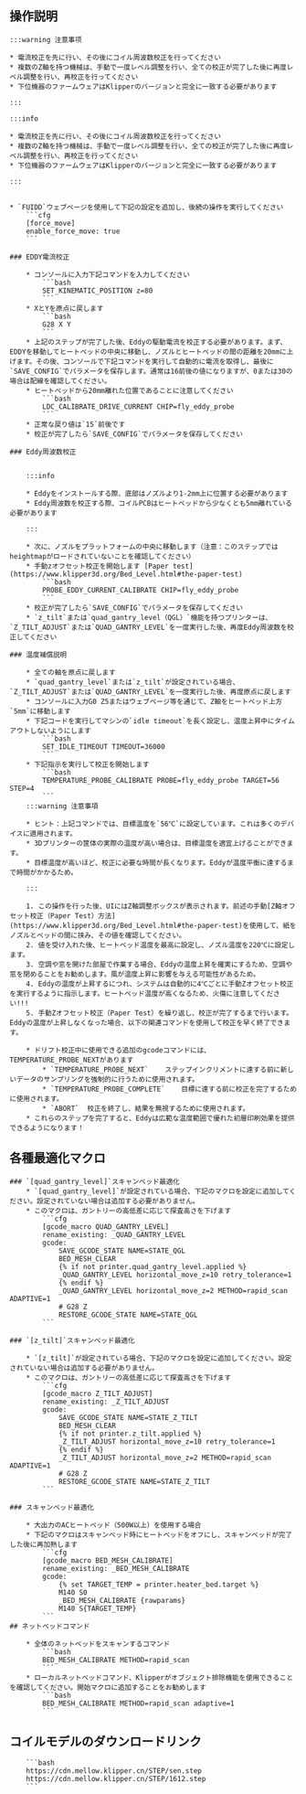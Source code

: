 ## 操作説明

    :::warning 注意事项

    * 電流校正を先に行い、その後にコイル周波数校正を行ってください
    * 複数のZ軸を持つ機械は、手動で一度レベル調整を行い、全ての校正が完了した後に再度レベル調整を行い、再校正を行ってください
    * 下位機器のファームウェアはKlipperのバージョンと完全に一致する必要があります

    :::

    :::info

    * 電流校正を先に行い、その後にコイル周波数校正を行ってください
    * 複数のZ軸を持つ機械は、手動で一度レベル調整を行い、全ての校正が完了した後に再度レベル調整を行い、再校正を行ってください
    * 下位機器のファームウェアはKlipperのバージョンと完全に一致する必要があります

    :::


    * `FUIDD`ウェブページを使用して下記の設定を追加し、後続の操作を実行してください
        ```cfg
        [force_move]
        enable_force_move: true
        ```

    ### EDDY電流校正

        * コンソールに入力下記コマンドを入力してください
            ```bash
            SET_KINEMATIC_POSITION z=80
            ```
        * XとYを原点に戻します
            ```bash
            G28 X Y
            ```
        * 上記のステップが完了した後、Eddyの駆動電流を校正する必要があります。まず、EDDYを移動してヒートベッドの中央に移動し、ノズルとヒートベッドの間の距離を20mmに上げます。その後、コンソールで下記コマンドを実行して自動的に電流を取得し、最後に`SAVE_CONFIG`でパラメータを保存します。通常は16前後の値になりますが、0または30の場合は配線を確認してください。
        * ヒートベッドから20mm離れた位置であることに注意してください
            ```bash
            LDC_CALIBRATE_DRIVE_CURRENT CHIP=fly_eddy_probe
            ```
        * 正常な戻り値は`15`前後です
        * 校正が完了したら`SAVE_CONFIG`でパラメータを保存してください

    ### Eddy周波数校正


        :::info

        * Eddyをインストールする際、底部はノズルより1-2mm上に位置する必要があります
        * Eddy周波数を校正する際、コイルPCBはヒートベッドから少なくとも5mm離れている必要があります

        :::

        * 次に、ノズルをプラットフォームの中央に移動します（注意：このステップではheightmapがロードされていないことを確認してください）
        * 手動zオフセット校正を開始します [Paper test](https://www.klipper3d.org/Bed_Level.html#the-paper-test)
            ```bash
            PROBE_EDDY_CURRENT_CALIBRATE CHIP=fly_eddy_probe
            ```
        * 校正が完了したら`SAVE_CONFIG`でパラメータを保存してください
        * `z_tilt`または`quad_gantry_level（QGL）`機能を持つプリンターは、`Z_TILT_ADJUST`または`QUAD_GANTRY_LEVEL`を一度実行した後、再度Eddy周波数を校正してください

    ### 温度補償説明

        * 全ての軸を原点に戻します
        * `quad_gantry_level`または`z_tilt`が設定されている場合、`Z_TILT_ADJUST`または`QUAD_GANTRY_LEVEL`を一度実行した後、再度原点に戻します
        * コンソールに入力G0 Z5またはウェブページ等を通じて、Z軸をヒートベッド上方`5mm`に移動します
        * 下記コードを実行してマシンの`idle timeout`を長く設定し、温度上昇中にタイムアウトしないようにします
            ```bash
            SET_IDLE_TIMEOUT TIMEOUT=36000
            ```
        * 下記指示を実行して校正を開始します
            ```bash
            TEMPERATURE_PROBE_CALIBRATE PROBE=fly_eddy_probe TARGET=56 STEP=4
            ```
        :::warning 注意事項

        * ヒント：上記コマンドでは、目標温度を`56℃`に設定しています。これは多くのデバイスに適用されます。
        * 3Dプリンターの筐体の実際の温度が高い場合は、目標温度を適宜上げることができます。
        * 目標温度が高いほど、校正に必要な時間が長くなります。Eddyが温度平衡に達するまで時間がかかるため。

        :::
    
        1. この操作を行った後、UIにはZ軸調整ボックスが表示されます。前述の手動[Z軸オフセット校正（Paper Test）方法](https://www.klipper3d.org/Bed_Level.html#the-paper-test)を使用して、紙をノズルとベッドの間に挟み、その値を確認してください。
        2. 値を受け入れた後、ヒートベッド温度を最高に設定し、ノズル温度を220℃に設定します。
        3. 空調や窓を開けた部屋で作業する場合、Eddyの温度上昇を確実にするため、空調や窓を閉めることをお勧めします。風が温度上昇に影響を与える可能性があるため。
        4. Eddyの温度が上昇するにつれ、システムは自動的に4℃ごとに手動Zオフセット校正を実行するように指示します。ヒートベッド温度が高くなるため、火傷に注意してください!!!
        5. 手動Zオフセット校正（Paper Test）を繰り返し、校正が完了するまで行います。Eddyの温度が上昇しなくなった場合、以下の関連コマンドを使用して校正を早く終了できます。
        
        * ドリフト校正中に使用できる追加のgcodeコマンドには、TEMPERATURE_PROBE_NEXTがあります
            * `TEMPERATURE_PROBE_NEXT`    ステップインクリメントに達する前に新しいデータのサンプリングを強制的に行うために使用されます。
            * `TEMPERATURE_PROBE_COMPLETE`    目標に達する前に校正を完了するために使用されます。
            * `ABORT`  校正を終了し、結果を無視するために使用されます。
        * これらのステップを完了すると、Eddyは広範な温度範囲で優れた初層印刷効果を提供できるようになります！
## 各種最適化マクロ

    ### `[quad_gantry_level]`スキャンベッド最適化
        * `[quad_gantry_level]`が設定されている場合、下記のマクロを設定に追加してください。設定されていない場合は追加する必要がありません。
        * このマクロは、ガントリーの高低差に応じて探査高さを下げます
            ```cfg
            [gcode_macro QUAD_GANTRY_LEVEL]
            rename_existing: _QUAD_GANTRY_LEVEL
            gcode:
                SAVE_GCODE_STATE NAME=STATE_QGL
                BED_MESH_CLEAR
                {% if not printer.quad_gantry_level.applied %}
                _QUAD_GANTRY_LEVEL horizontal_move_z=10 retry_tolerance=1
                {% endif %}
                _QUAD_GANTRY_LEVEL horizontal_move_z=2 METHOD=rapid_scan ADAPTIVE=1
                # G28 Z
                RESTORE_GCODE_STATE NAME=STATE_QGL
            ```

    ### `[z_tilt]`スキャンベッド最適化

        * `[z_tilt]`が設定されている場合、下記のマクロを設定に追加してください。設定されていない場合は追加する必要がありません。
        * このマクロは、ガントリーの高低差に応じて探査高さを下げます
            ```cfg
            [gcode_macro Z_TILT_ADJUST]
            rename_existing: _Z_TILT_ADJUST
            gcode:
                SAVE_GCODE_STATE NAME=STATE_Z_TILT
                BED_MESH_CLEAR
                {% if not printer.z_tilt.applied %}
                _Z_TILT_ADJUST horizontal_move_z=10 retry_tolerance=1
                {% endif %}
                _Z_TILT_ADJUST horizontal_move_z=2 METHOD=rapid_scan ADAPTIVE=1
                # G28 Z
                RESTORE_GCODE_STATE NAME=STATE_Z_TILT
            ```

    ### スキャンベッド最適化

        * 大出力のACヒートベッド（500W以上）を使用する場合
        * 下記のマクロはスキャンベッド時にヒートベッドをオフにし、スキャンベッドが完了した後に再加熱します
            ```cfg
            [gcode_macro BED_MESH_CALIBRATE]
            rename_existing: _BED_MESH_CALIBRATE
            gcode:
                {% set TARGET_TEMP = printer.heater_bed.target %}
                M140 S0
                _BED_MESH_CALIBRATE {rawparams}
                M140 S{TARGET_TEMP}
            ```
    ## ネットベッドコマンド
    
        * 全体のネットベッドをスキャンするコマンド
            ```bash
            BED_MESH_CALIBRATE METHOD=rapid_scan
            ```
        * ローカルネットベッドコマンド、Klipperがオブジェクト排除機能を使用できることを確認してください。開始マクロに追加することをお勧めします
            ```bash
            BED_MESH_CALIBRATE METHOD=rapid_scan adaptive=1 
            ```

## コイルモデルのダウンロードリンク

        ```bash
        https://cdn.mellow.klipper.cn/STEP/sen.step
        https://cdn.mellow.klipper.cn/STEP/1612.step
        ```